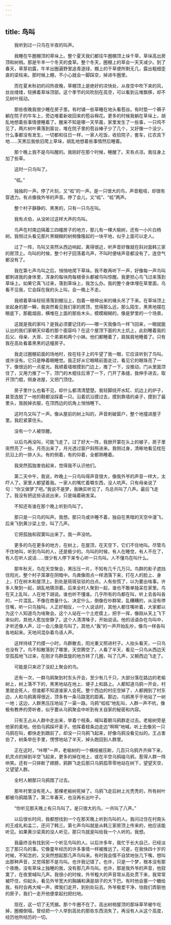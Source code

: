 ```yaml
---
---
---
```

title: 鸟叫
---




　　我听到过一只鸟在半夜的叫声。

　　我睡在牛圈棚顶的草垛上。整个夏天我们都往牛圈棚顶上垛千草，草垛高出房顶和树梢。那是牛羊一个冬天的食草。整个冬天，圈棚上的草会一天天减少。到了春天，草芽初露，牛羊出圈遍野里追青逐绿，棚上的干草便所剩无几，露出粗细歪直的梁柱来。那时候上棚，不小心就会一脚踩空，掉进牛圈里。

　　而在夏末秋初的闷热夜晚，草棚顶上是绝好的凉快处，从夜空中吹下来的风，丝丝缕缕，轻拂着草垛顶部。这个季节的风吹刮在高空，可以看到云堆飘移，却不见树叶摇动。

　　那些夜晚我很少睡在房子里。有时铺一些草睡在地头看苞谷。有时垫一个褥子躺在院子的牛车上，旁边堆着新收回来的苞谷棉花。更多的时候我躺在草垛上，胡乱地想着些事情便睡着了。醒来不知是哪一天早晨，家里发生了一些事，一只鸡不见了，两片树叶黄落到窗台，堆在院子里的苞谷棒子少了几个，又好像一个没少，什么事都没有发生，一切都和往日一样，一家人吃饭，收拾院子，套车，扛农具下地……天黑后我依旧爬上草垛，胡乱地想着些事情然后睡着。

　　那个晚上我不是鸟叫醒的。我刚好在那个时候，睡醒了。天有点凉。我往身上加了些草。

　　这时一只鸟叫了。

　　“呱。”

　　独独的一声。停了片刻，又“呱”的一声。是一只很大的鸟，声音粗哑，却很有穿透力。有点像我外爷的声音。停了会儿，又“呱”、“呱”两声。

　　整个村子静静的、黑黑的，只有一只鸟在叫。

　　我有点伯，从没听过这样大声的鸟叫。

　　鸟声在村南边隔着三四幢房子的地方，那儿有一棵大榆树，还有一小片白杨树。我侧过头看见那片黑糊糊的树梢像隆起的一块平地，似乎上面可以走人。

　　过了一阵，鸟叫又突然从西边响起，离得很近，听声音好像就在斜对面韩三家的房顶上。鸟叫的时候，整个村子回荡着鸟声，不叫时便啥声音都没有了，连空气都没有了。

　　我在第七声鸟叫之后，悄悄地爬下草垛。我不敢再听下一声，好像每一声鸟叫都刺进我的身体里，浑身的每块肉每根骨头都被鸟叫惊醒。我更担心鸟飞过来落到草垛上。如果它真飞过来，落到草垛上，我怎么办。我的整个身体埋在草里面，鸟看不见我，它会踩在我的头上叫，会一晚上不走。

　　我顺着草垛轻轻滑落到棚沿上，抱着一根伸出来的椽头吊了下来。在草垛顶上坐起身的那一瞬，我突然看见我们家的房顶，觉得那么远，那么陌生，黑黑地摆在眼底下，那截烟囱，横堆在上面的那些木头，模模糊糊的，像是梦里的一个场景。

　　这就是我的家吗？是我必须要记住的——哪一天我像鸟一样飞回来，一眼就能认出的我们家朝天仰着的那个面容吗？在这个屋顶下面的大土炕上，此刻睡着我的后父、母亲、大哥、三个弟弟和两个小妹。他们都睡着了，肩挨肩地睡着了。只有我在高处看着黑黑的这幢房子。

　　我走过圈棚前面的场地时，拴在柱子上的牛望了我一眼，它应该听到了鸟叫。或许没有。它只是睁着眼睡觉。我正好从它眼睛前面走过，看见它的眼珠亮了一下，像很远的一点星光。我顺着墙根摸到门边上，推了一下，没推动，门从里面顶住了，又用力推了一下，顶门的木棍往后滑了一下，门开了条缝，我伸手进去，取开顶门棍，侧身进屋，又把门顶住。

　　房子里什么也看不见，却什么都清清楚楚。我轻脚绕开水缸、炕边上的炉子，甚至连脱了一地的鞋都没踩着一只。沿着炕沿摸过去，摸到靠墙的桌子，摸到了最里头，我脱掉衣服，在顶西边的炕角上悄悄睡下。

　　这时鸟又叫了一声。像从屋前的树上叫的，声音刺破窗户，整个地撞进屋子里。我赶紧蒙住头。

　　没有一个人被惊醒。

　　以后鸟再没叫，可能飞走了。过了好大一阵，我掀开蒙在头上的被子，房子里突然亮了一些。月亮出来了，月光透过窗户斜照进来。我侧过身，清晰地看见枕在炕沿上的一排人头。有的侧着，有的仰着，全都熟睡着。

　　我突然孤独害伯起来，觉得我不认识他们。

　　第二天中午，我说，昨晚上一只鸟叫得声音很大，像我外爷的声音一样大，太吓人了。家里人都望着我。一家人的嘴忙着嚼东西，没人吭声。只有母亲说了句：“你又做梦了吧。”我说不是梦，我确实听见了，鸟总共叫了八声。最后飞走了。我没有把这些话说出来，只是端着碗发呆。

　　不知还有谁在那个晚上听到鸟叫了。

　　那只是一只鸟的叫声。我想。那只鸟或许睡不着，独自在黑暗的天空中漫飞，后来飞到黄沙梁上空，叫了几声。

　　它把孤独和寂寞叫出来了。我一声没吭。

　　更多的鸟在更多的地方，在树上，在屋顶，在天空下，它们不住地叫。尽管鸟不住地叫，听到鸟叫的人，还是极少的。鸟叫的时候，有人在睡觉，有人不在了，有人在听人说话……很少有人停下来专心听一只鸟叫。人不懂鸟在叫什么。

　　那年秋天，鸟在天空聚会，黑压压一片，不知有几千几万只。鸟群的影子遮挡住阳光，整个村子笼罩在阴暗中。鸟粪像雨点一样洒落下来，打在人的脸上、身上，打在树木和屋顶上。到处是斑斑驳驳的白点。人有些慌了，以为要出啥事。许多人聚到一起，胡乱地猜测着。后来全村人聚到一起，谁也不敢单独呆在家里。鸟在天上乱叫，人在地下胡说。谁也听不懂谁。几乎所有的鸟都在叫，听上去各叫各的，一片混乱，不像在商量什么、决定什么，倒像在吵群架，乱糟糟的，从没有停住嘴，听一只鸟独叫。人正好相反，一个人说话时，其他人都住嘴听着，大家都以为这个人知道鸟为啥聚会。这个人站在一个土疙瘩上，把手一挥，像刚从天上飞下来似的，其他人愈加安静了。这个人清清嗓子，开始说话。他的话语杂在鸟叫中，才听还像人声，过一会儿像是鸟叫了。其他人“轰”的一声开始乱吵，像鸟一样各叫各地起来。天地间混杂着鸟语人声。

　　这样持续了约摸一小时，鸟群散去，阳光重又照进村子。人抬头看天，一只鸟也没有了。鸟不知散落到了哪里，天空腾空了。人看了半天，看见一只鸟从西边天空孤孤地飞过来，在刚才鸟群盘旋的地方转了几圈，叫了几声，又朝西边飞走了。

　　可能是只来迟了没赶上聚会的鸟。

　　还有一次，一群乌鸦聚到村东头开会，至少有几千只，大部分落在路边的老榆树上，树上落不下的，黑黑地站在地上、埂子上和路上。人都知道乌鸦一开会，村里就会死人，但谁都不知道谁家人会死。整个西边的村庄空掉了，人都拥到了村东边，人和乌鸦离得很近，顶多有一条马路宽的距离。那边，乌鸦黑乎乎地站了一树一地；这边，人群黑压压地站了一渠一路。乌鸦“呱呱”地乱叫，人群一声不吭，像极有教养的旁听者，似乎要从乌鸦聚会中听到有关自家的秘密和内容。

　　只有王占从人群中走出来，举着个枝条，喊叫着朝乌鸦群走过去。老榆树旁是他家的麦地。他伯乌鸦踩坏麦子。他挥着枝条边走边“啊啊”地喊，听上去像另一只乌鸦在叫，都快走到跟前了，却没一只乌鸦飞起来，好像乌鸦没看见似的。王占害伯了，树条举在手里，愣愣地站了半天，掉头跑回到人群里。

　　正在这时，“咔嚓”一声，老榆树的一个横枝被压断，几百只乌鸦齐齐摔下来，机灵点的掉到半空飞起来，更多的掉在地上，或在半空乌鸦碰乌鸦，惹得人群一阵哄笑。还有一只摔断了翅膀，鸦群飞走后那只乌鸦孤零零地站在树下，望望天空，又望望人群。

　　全村人朝那只乌鸦围了过去。

　　那年村里没有死人。那棵老榆树死掉了。乌鸦飞走后树上光秃秃的，所有树叶都被乌鸦踏落了。第二年春天，也没再长出叶子。

　　“你听见那夭晚上有只鸟叫了。是只很大的鸟，一共叫了八声。”

　　以后很长时间，我都想找到一个在那天晚上听到鸟叫的人。我问过住在村南头的王成礼和孟二，还问了韩三。第七声鸟叫就是从韩三家房顶上传来的，他应该能听见。如果黄沙梁真的没人听见，那只鸟就是叫给我一个人听的。我想。

　　我最终没有找到另一个听见鸟叫的人。以后许多年，我忙于长大自己，已经淡忘了那只鸟的事。它像童年经历的许多事情一样被推远了。可是，在我快四十岁的时候，不知怎的，又突然想起那几声鸟叫来。有时我会情不自禁地张几下嘴，想叫出那种声音，又觉得那不是鸟叫。也许我记错了。也许，只是一个梦，根本没有那个夜晚，没有草垛上独睡的我，没有那几声鸟叫。也许，那是我外爷的声音，他寂寞了，在夜里喊叫几声。我很小的时候，外爷粗大的声音常从高处贯下来，我常常被吓住，仰起头，看见外爷宽大的胸脯和满是胡子的大下巴。有时他会塞一个糖给我，有时会再大喊一声，撵我们走开，到别处玩去。外爷极爱干净，怕我们弄脏他的房子，我们一走开他便拿起扫把扫地。

　　现在，这一切了无凭据。那个牛圈不在了。高出树梢屋顶的那垛草早被牛吃掉，圈棚倒塌，曾经把一个人举到高处的那些东西消失了。再没有人从这个高度，经历他所经历的一切。